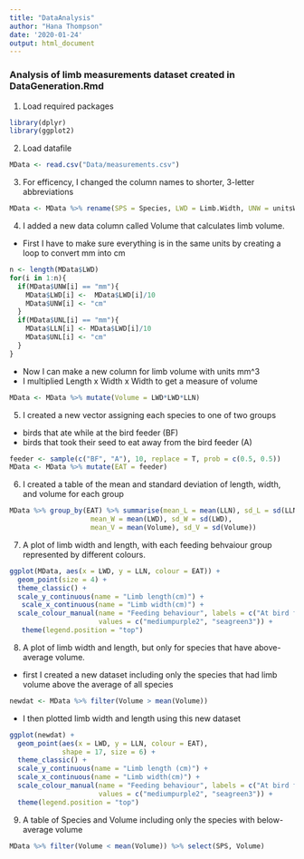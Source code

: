 ```yaml
---
title: "DataAnalysis"
author: "Hana Thompson"
date: '2020-01-24'
output: html_document
---
```


### Analysis of limb measurements dataset created in DataGeneration.Rmd

1. Load required packages
```r
library(dplyr)
library(ggplot2)
```

2. Load datafile
```r
MData <- read.csv("Data/measurements.csv")
```

3. For efficency, I changed the column names to shorter, 3-letter abbreviations
```r
MData <- MData %>% rename(SPS = Species, LWD = Limb.Width, UNW = unitsW, LLN = Limb.Length, UNL = unitsL)
```

4. I added a new data column called Volume that calculates limb volume. 
 * First I have to make sure everything is in the same units by creating a loop to convert mm into cm
```r
n <- length(MData$LWD)
for(i in 1:n){
  if(MData$UNW[i] == "mm"){
    MData$LWD[i] <-  MData$LWD[i]/10
    MData$UNW[i] <- "cm"
  }
  if(MData$UNL[i] == "mm"){
    MData$LLN[i] <- MData$LWD[i]/10
    MData$UNL[i] <- "cm"
  }
}
```
* Now I can make a new column for limb volume with units mm^3
* I multiplied Length x Width x Width to get a measure of volume
```r
MData <- MData %>% mutate(Volume = LWD*LWD*LLN)
```

5. I created a new vector assigning each species to one of two groups
 * birds that ate while at the bird feeder (BF)
 * birds that took their seed to eat away from the bird feeder (A)
```r
feeder <- sample(c("BF", "A"), 10, replace = T, prob = c(0.5, 0.5))
MData <- MData %>% mutate(EAT = feeder)
```

6. I created a table of the mean and standard deviation of length, width, and volume for each group
```r
MData %>% group_by(EAT) %>% summarise(mean_L = mean(LLN), sd_L = sd(LLN),
                    mean_W = mean(LWD), sd_W = sd(LWD),
                    mean_V = mean(Volume), sd_V = sd(Volume))
```

7. A plot of limb width and length, with each feeding behvaiour group represented by different colours. 
```r
ggplot(MData, aes(x = LWD, y = LLN, colour = EAT)) +
  geom_point(size = 4) +
  theme_classic() +
  scale_y_continuous(name = "Limb length(cm)") +
   scale_x_continuous(name = "Limb width(cm)") +
  scale_colour_manual(name = "Feeding behaviour", labels = c("At bird feeder", "Away from bird feeder"),
                      values = c("mediumpurple2", "seagreen3")) +
   theme(legend.position = "top")
```

8. A plot of limb width and length, but only for species that have above-average volume.
 * first I created a new dataset including only the species that had limb volume above the average of all species
```r
newdat <- MData %>% filter(Volume > mean(Volume))
```

 * I then plotted limb width and length using this new dataset
```r
ggplot(newdat) +
  geom_point(aes(x = LWD, y = LLN, colour = EAT),
             shape = 17, size = 6) +
  theme_classic() +
  scale_y_continuous(name = "Limb length (cm)") +
  scale_x_continuous(name = "Limb width(cm)") +
  scale_colour_manual(name = "Feeding behaviour", labels = c("At bird feeder", "Away from bird feeder"),
                      values = c("mediumpurple2", "seagreen3")) +
  theme(legend.position = "top")
```

9. A table of Species and Volume including only the species with below-average volume
```r
MData %>% filter(Volume < mean(Volume)) %>% select(SPS, Volume)
```









